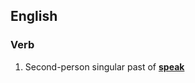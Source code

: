 ==English==

===Verb===
{{infl|en|verb form}}

# {{archaic}} Second-person singular past of '''[[speak]]'''